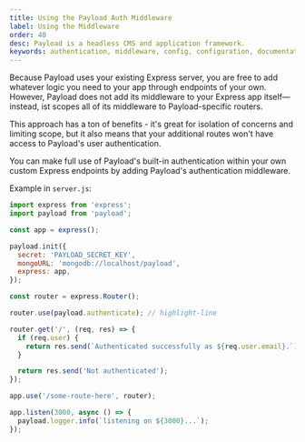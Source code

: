 ```yaml
---
title: Using the Payload Auth Middleware
label: Using the Middleware
order: 40
desc: Payload is a headless CMS and application framework.
keywords: authentication, middleware, config, configuration, documentation, Content Management System, cms, headless, javascript, node, react, express
---
```


Because Payload uses your existing Express server, you are free to add whatever logic you need to your app through endpoints of your own. However, Payload does not add its middleware to your Express app itself—instead, ist scopes all of its middleware to Payload-specific routers.

This approach has a ton of benefits - it's great for isolation of concerns and limiting scope, but it also means that your additional routes won't have access to Payload's user authentication.

<Banner type="success">
  You can make full use of Payload's built-in authentication within your own custom Express endpoints by adding Payload's authentication middleware.
</Banner>

Example in `server.js`:
```js
import express from 'express';
import payload from 'payload';

const app = express();

payload.init({
  secret: 'PAYLOAD_SECRET_KEY',
  mongoURL: 'mongodb://localhost/payload',
  express: app,
});

const router = express.Router();

router.use(payload.authenticate); // highlight-line

router.get('/', (req, res) => {
  if (req.user) {
    return res.send(`Authenticated successfully as ${req.user.email}.`);
  }

  return res.send('Not authenticated');
});

app.use('/some-route-here', router);

app.listen(3000, async () => {
  payload.logger.info(`listening on ${3000}...`);
});

```
